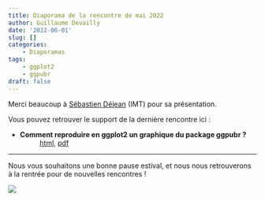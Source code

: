 ```yaml
---
title: Diaporama de la rencontre de mai 2022
author: Guillaume Devailly
date: '2022-06-01'
slug: []
categories:
    - Diaporamas
tags:
    - ggplot2
    - ggpubr
draft: false
---
```


Merci beaucoup à [Sébastien Déjean](http://www.math.univ-toulouse.fr/~sdejean/) (IMT) pour sa présentation.

Vous pouvez retrouver le support de la dernière rencontre ici :

- **Comment reproduire en ggplot2 un graphique du package ggpubr ?**
: [html](https://r-toulouse.netlify.app/diapos/html/2022_05_31_ggpubr.html), 
[pdf](https://r-toulouse.netlify.app/diapos/2022_05_31_ggpubr.pdf)

---

Nous vous souhaitons une bonne pause estival, et nous nous retrouverons à la rentrée pour de nouvelles rencontres ! 

![](/img/logo.svg)
